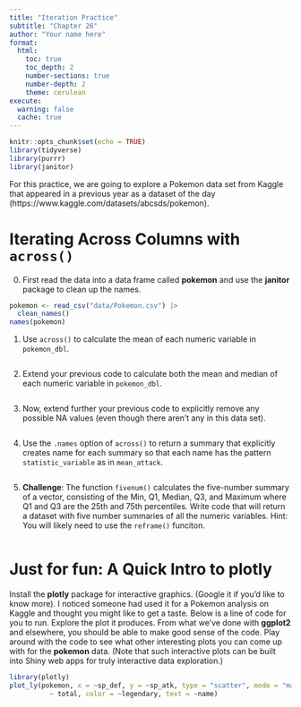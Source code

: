 ```yaml
---
title: "Iteration Practice"
subtitle: "Chapter 26"
author: "Your name here"
format:
  html:
    toc: true
    toc_depth: 2
    number-sections: true
    number-depth: 2
    theme: cerulean
execute: 
  warning: false
  cache: true
---
```



```r
knitr::opts_chunk$set(echo = TRUE)
library(tidyverse)
library(purrr)  
library(janitor)
```


For this practice, we are going to explore a Pokemon data set from Kaggle that appeared in a previous year as a dataset of the day (https://www.kaggle.com/datasets/abcsds/pokemon).  

# Iterating Across Columns with `across()`

0. First read the data into a data frame called **pokemon** and use the **janitor** package to clean up the names.    

```r
pokemon <- read_csv("data/Pokemon.csv") |> 
  clean_names()
names(pokemon)
```


1. Use `across()` to calculate the mean of each numeric variable in `pokemon_dbl`.  

```r

```

2. Extend your previous code to calculate both the mean and median of each numeric variable in `pokemon_dbl`.  

```r


```

3.  Now, extend further your previous code to explicitly remove any possible NA values (even though there aren't any in this data set).

```r

```

4. Use the `.names` option of `across()` to return a summary that explicitly creates name for each summary so that each name has the pattern `statistic_variable` as in  `mean_attack`.

```r

```



5. **Challenge**: The function `fivenum()` calculates the five-number summary of a vector, consisting of the Min, Q1, Median, Q3, and Maximum where Q1 and Q3 are the 25th and 75th percentiles. Write code that will return a dataset with five number summaries of all the numeric variables. Hint: You will likely need to use the `reframe()` funciton. 

```r

```



# Just for fun: A Quick Intro to **plotly**  

Install the **plotly** package for interactive graphics. (Google it if you'd like to know more). I noticed someone had used it for a Pokemon analysis on Kaggle and thought you might like to get a taste. Below is a line of code for you to run. Explore the plot it produces. From what we've done with **ggplot2** and elsewhere, you should be able to make good sense of the code. Play around with the code to see what other interesting plots you can come up with for the **pokemon** data.  (Note that such interactive plots can be built into Shiny web apps for truly interactive data exploration.)

```r
library(plotly)
plot_ly(pokemon, x = ~sp_def, y = ~sp_atk, type = "scatter", mode = "markers", size =
          ~ total, color = ~legendary, text = ~name)
```



